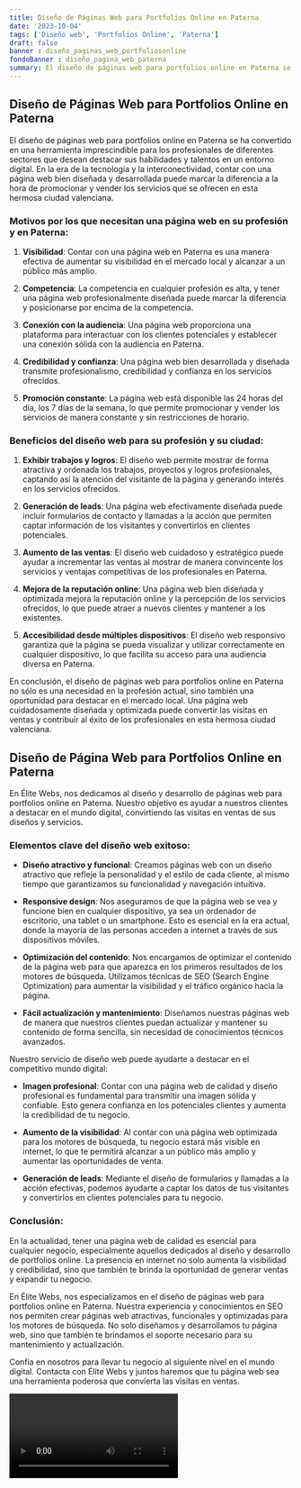 ```yaml
---
title: Diseño de Páginas Web para Portfolios Online en Paterna
date: '2023-10-04'
tags: ['Diseño web', 'Portfolios Online', 'Paterna']
draft: false
banner : diseño_paginas_web_portfoliosonline
fondoBanner : diseño_pagina_web_paterna
summary: El diseño de páginas web para portfolios online en Paterna se ha convertido en una herramienta imprescindible para los profesionales de diferentes sectores que desean destacar sus habilidades y talentos en un entorno digital. En la era de la tecnología y la interconectividad, contar con una página web bien diseñada y desarrollada puede marcar la diferencia a la hora de promocionar y vender los servicios que se ofrecen en esta hermosa ciudad valenciana.
---
```


## Diseño de Páginas Web para Portfolios Online en Paterna

El diseño de páginas web para portfolios online en Paterna se ha convertido en una herramienta imprescindible para los profesionales de diferentes sectores que desean destacar sus habilidades y talentos en un entorno digital. En la era de la tecnología y la interconectividad, contar con una página web bien diseñada y desarrollada puede marcar la diferencia a la hora de promocionar y vender los servicios que se ofrecen en esta hermosa ciudad valenciana.

### Motivos por los que necesitan una página web en su profesión y en Paterna:

1. **Visibilidad**: Contar con una página web en Paterna es una manera efectiva de aumentar su visibilidad en el mercado local y alcanzar a un público más amplio.

2. **Competencia**: La competencia en cualquier profesión es alta, y tener una página web profesionalmente diseñada puede marcar la diferencia y posicionarse por encima de la competencia.

3. **Conexión con la audiencia**: Una página web proporciona una plataforma para interactuar con los clientes potenciales y establecer una conexión sólida con la audiencia en Paterna.

4. **Credibilidad y confianza**: Una página web bien desarrollada y diseñada transmite profesionalismo, credibilidad y confianza en los servicios ofrecidos.

5. **Promoción constante**: La página web está disponible las 24 horas del día, los 7 días de la semana, lo que permite promocionar y vender los servicios de manera constante y sin restricciones de horario.

### Beneficios del diseño web para su profesión y su ciudad:

1. **Exhibir trabajos y logros**: El diseño web permite mostrar de forma atractiva y ordenada los trabajos, proyectos y logros profesionales, captando así la atención del visitante de la página y generando interés en los servicios ofrecidos.

2. **Generación de leads**: Una página web efectivamente diseñada puede incluir formularios de contacto y llamadas a la acción que permiten captar información de los visitantes y convertirlos en clientes potenciales.

3. **Aumento de las ventas**: El diseño web cuidadoso y estratégico puede ayudar a incrementar las ventas al mostrar de manera convincente los servicios y ventajas competitivas de los profesionales en Paterna.

4. **Mejora de la reputación online**: Una página web bien diseñada y optimizada mejora la reputación online y la percepción de los servicios ofrecidos, lo que puede atraer a nuevos clientes y mantener a los existentes.

5. **Accesibilidad desde múltiples dispositivos**: El diseño web responsivo garantiza que la página se pueda visualizar y utilizar correctamente en cualquier dispositivo, lo que facilita su acceso para una audiencia diversa en Paterna.

En conclusión, el diseño de páginas web para portfolios online en Paterna no sólo es una necesidad en la profesión actual, sino también una oportunidad para destacar en el mercado local. Una página web cuidadosamente diseñada y optimizada puede convertir las visitas en ventas y contribuir al éxito de los profesionales en esta hermosa ciudad valenciana.

<GifSeo />

<Cta />

## Diseño de Página Web para Portfolios Online en Paterna

En Élite Webs, nos dedicamos al diseño y desarrollo de páginas web para portfolios online en Paterna. Nuestro objetivo es ayudar a nuestros clientes a destacar en el mundo digital, convirtiendo las visitas en ventas de sus diseños y servicios.

### Elementos clave del diseño web exitoso:

- **Diseño atractivo y funcional**: Creamos páginas web con un diseño atractivo que refleje la personalidad y el estilo de cada cliente, al mismo tiempo que garantizamos su funcionalidad y navegación intuitiva.

- **Responsive design**: Nos aseguramos de que la página web se vea y funcione bien en cualquier dispositivo, ya sea un ordenador de escritorio, una tablet o un smartphone. Esto es esencial en la era actual, donde la mayoría de las personas acceden a internet a través de sus dispositivos móviles.

- **Optimización del contenido**: Nos encargamos de optimizar el contenido de la página web para que aparezca en los primeros resultados de los motores de búsqueda. Utilizamos técnicas de SEO (Search Engine Optimization) para aumentar la visibilidad y el tráfico orgánico hacia la página.

- **Fácil actualización y mantenimiento**: Diseñamos nuestras páginas web de manera que nuestros clientes puedan actualizar y mantener su contenido de forma sencilla, sin necesidad de conocimientos técnicos avanzados.

Nuestro servicio de diseño web puede ayudarte a destacar en el competitivo mundo digital:

- **Imagen profesional**: Contar con una página web de calidad y diseño profesional es fundamental para transmitir una imagen sólida y confiable. Esto genera confianza en los potenciales clientes y aumenta la credibilidad de tu negocio.

- **Aumento de la visibilidad**: Al contar con una página web optimizada para los motores de búsqueda, tu negocio estará más visible en internet, lo que te permitirá alcanzar a un público más amplio y aumentar las oportunidades de venta.

- **Generación de leads**: Mediante el diseño de formularios y llamadas a la acción efectivas, podemos ayudarte a captar los datos de tus visitantes y convertirlos en clientes potenciales para tu negocio.

### Conclusión:

En la actualidad, tener una página web de calidad es esencial para cualquier negocio, especialmente aquellos dedicados al diseño y desarrollo de portfolios online. La presencia en internet no solo aumenta la visibilidad y credibilidad, sino que también te brinda la oportunidad de generar ventas y expandir tu negocio.

En Élite Webs, nos especializamos en el diseño de páginas web para portfolios online en Paterna. Nuestra experiencia y conocimientos en SEO nos permiten crear páginas web atractivas, funcionales y optimizadas para los motores de búsqueda. No solo diseñamos y desarrollamos tu página web, sino que también te brindamos el soporte necesario para su mantenimiento y actualización.

Confía en nosotros para llevar tu negocio al siguiente nivel en el mundo digital. Contacta con Élite Webs y juntos haremos que tu página web sea una herramienta poderosa que convierta las visitas en ventas.

<Video />

<CtaBot job='Portfolios Online' city='Paterna'/>

<Gmaps query='Paterna+españa+maps' />
